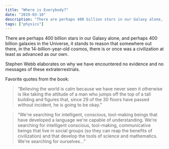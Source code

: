 ```yaml
---
title: "Where is Everybody?"
date: "2019-03-10"
description: "There are perhaps 400 billion stars in our Galaxy alone, and perhaps 400 billion galaxies in the Universe, it stands to reason that somewhere out there, in the 14-billion-year-old cosmos, there is or once was a civilization at least as advanced as our own."
tags: ["physics"]
---
```


There are perhaps 400 billion stars in our Galaxy alone, and perhaps 400 billion galaxies in the Universe, it stands to reason that somewhere out there, in the 14-billion-year-old cosmos, there is or once was a civilization at least as advanced as our own.

Stephen Webb elaborates on why we have encountered no evidence and no messages of these extraterrestrials.

Favorite quotes from the book:

> “Believing the world is calm because we have never seen it otherwise is like taking the attitude of a man who jumps off the top of a tall building and figures that, since 29 of the 30 floors have passed without incident, he is going to be okay.”

> “We're searching for intelligent, conscious, tool-making beings that have developed a language we're capable of understanding. We're searching for intelligent conscious, tool-making, communicative beings that live in social groups (so they can reap the benefits of civilization) and that develop the tools of science and mathematics. We're searching for ourselves...”
